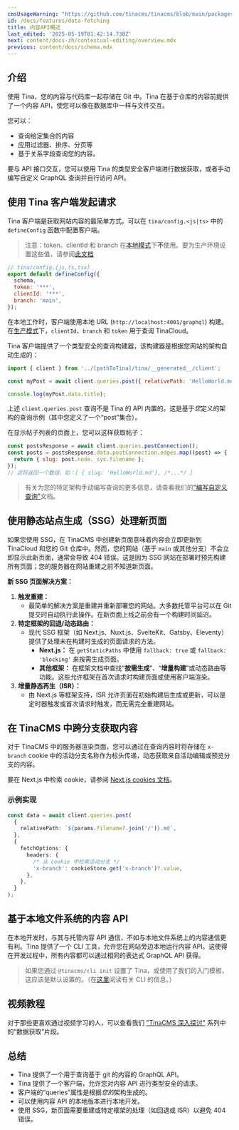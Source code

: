 ```yaml
---
cmsUsageWarning: "https://github.com/tinacms/tinacms/blob/main/packages/tinacms/src/tina-cms.tsx"
id: /docs/features/data-fetching
title: 内容API概述
last_edited: '2025-05-19T01:42:14.730Z'
next: content/docs-zh/contextual-editing/overview.mdx
previous: content/docs/schema.mdx
---
```


## 介绍

使用 Tina，您的内容与代码库一起存储在 Git 中。Tina 在基于仓库的内容前提供了一个内容 API，使您可以像在数据库中一样与文件交互。

您可以：

* 查询给定集合的内容
* 应用过滤器、排序、分页等
* 基于关系字段查询您的内容。

要与 API 接口交互，您可以使用 Tina 的类型安全客户端进行数据获取，或者手动编写自定义 GraphQL 查询并自行访问 API。

## 使用 Tina 客户端发起请求

Tina 客户端是获取网站内容的最简单方式。可以在 `tina/config.<js|ts>` 中的 `defineConfig` 函数中配置客户端。

> 注意：token、clientId 和 branch 在[本地模式](/docs/tina-cloud/#local-mode)下**不**使用。要为生产环境设置这些值，请参阅[此文档](/docs/tina-cloud/overview)

```js
// tina/config.{js,ts,tsx}
export default defineConfig({
  schema,
  token: '***',
  clientId: '***',
  branch: 'main',
});
```

在本地工作时，客户端使用本地 URL (`http://localhost:4001/graphql`) 构建。在[生产模式](/docs/tina-cloud/#prod-mode)下，`clientId`、`branch` 和 `token` 用于查询 TinaCloud。

Tina 客户端提供了一个类型安全的查询构建器，该构建器是根据您网站的架构自动生成的：

```js
import { client } from '../[pathToTina]/tina/__generated__/client';

const myPost = await client.queries.post({ relativePath: 'HelloWorld.md' });

console.log(myPost.data.title);
```

上述 `client.queries.post` 查询不是 Tina 的 API 内置的。这是基于*您*定义的架构的查询示例（其中您定义了一个“post”集合）。

在显示帖子列表的页面上，您可以这样获取帖子：

```js
const postsResponse = await client.queries.postConnection();
const posts = postsResponse.data.postConnection.edges.map((post) => {
  return { slug: post.node._sys.filename };
});
// 这将返回一个数组，如：[ { slug: 'HelloWorld.md'}, /*...*/ ]
```

> 有关为您的特定架构手动编写查询的更多信息，请查看我们的["编写自定义查询"](/docs/data-fetching/custom-queries/#writing-inline-queries)文档。

## 使用静态站点生成（SSG）处理新页面

如果您使用 SSG，在 TinaCMS 中创建新页面意味着内容会立即更新到 TinaCloud 和您的 Git 仓库中。然而，您的网站（基于 `main` 或其他分支）不会立即显示此新页面，通常会导致 404 错误。这是因为 SSG 网站在部署时预先构建所有页面；您的服务器在网站重建之前不知道新页面。

**新 SSG 页面解决方案：**

1. **触发重建：**
   * 最简单的解决方案是重建并重新部署您的网站。大多数托管平台可以在 Git 提交时自动执行此操作。在新页面上线之前会有一个构建时间延迟。
2. **特定框架的回退/动态路由：**
   * 现代 SSG 框架（如 Next.js、Nuxt.js、SvelteKit、Gatsby、Eleventy）提供了处理未在构建时生成的页面请求的方法。
     * **Next.js：** 在 `getStaticPaths` 中使用 `fallback: true` 或 `fallback: 'blocking'` 来按需生成页面。
     * **其他框架：** 在框架文档中查找“**按需生成**”、“**增量构建**”或动态路由等功能。这些允许框架在首次请求时构建页面或使用客户端渲染。
3. **增量静态再生（ISR）：**
   * 由 Next.js 等框架支持，ISR 允许页面在初始构建后生成或更新，可以是定时器触发或首次请求时触发，而无需完全重建网站。

## 在 TinaCMS 中跨分支获取内容

对于 TinaCMS 中的服务器渲染页面，您可以通过在查询内容时将存储在 `x-branch` cookie 中的活动分支名称作为标头传递，动态获取来自活动编辑或预览分支的内容。

要在 Next.js 中检索 cookie，请参阅 [Next.js cookies 文档](https://nextjs.org/docs/app/api-reference/functions/cookies)。

### 示例实现

```typescript
const data = await client.queries.post(
  {
    relativePath: `${params.filename?.join('/')}.md`,
  },
  {
    fetchOptions: {
      headers: {
        /* 从 cookie 中检索活动分支 */
        'x-branch': cookieStore.get('x-branch')?.value, 
      },
    },
  }
);
```

## 基于本地文件系统的内容 API

在本地开发时，与其与托管内容 API 通信，不如与本地文件系统上的内容通信更有利。Tina 提供了一个 CLI 工具，允许您在网站旁边本地运行内容 API。这使得在开发过程中，所有内容都可以通过相同的表达式 GraphQL API 获得。

> 如果您通过 `@tinacms/cli init` 设置了 Tina，或使用了我们的入门模板，这应该是默认设置的。（在[这里](/docs/graphql/cli/)阅读有关 CLI 的信息。）

## 视频教程

对于那些更喜欢通过视频学习的人，可以查看我们 ["TinaCMS 深入探讨"](https://www.youtube.com/watch?v=PcgnJDILv4w\&list=PLPar4H9PHKVqoCwZy79PHr8-W_vA3lAOB\&pp=iAQB) 系列中的“数据获取”片段。

<Youtube embedSrc="https://www.youtube.com/embed/PcgnJDILv4w?start=403&end=534" />

## 总结

* Tina 提供了一个用于查询基于 git 的内容的 GraphQL API。
* Tina 提供了一个客户端，允许您对内容 API 进行类型安全的请求。
* 客户端的“queries”属性是根据*您的*架构生成的。
* 可以使用内容 API 的本地版本进行本地开发。
* 使用 SSG，新页面需要重建或特定框架的处理（如回退或 ISR）以避免 404 错误。